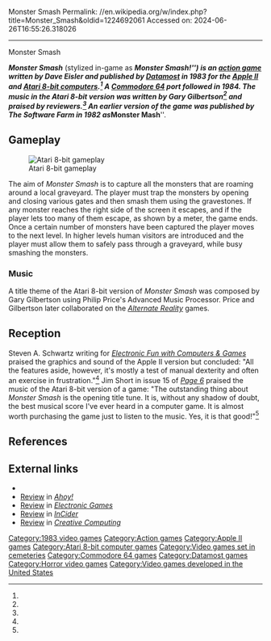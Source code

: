 Monster Smash
Permalink: //en.wikipedia.org/w/index.php?title=Monster_Smash&oldid=1224692061
Accessed on: 2024-06-26T16:55:26.318026



------
Monster Smash
{{short description|1983 video game}}

{{Infobox video game
| title = Monster Smash
| image = Monster_Smash_Cover_Art.jpg
| caption = 
| released = '''1983:''' Apple, Atari <br>'''1984:''' C64
| designer = Dave Eisler
| programmer = '''Apple, Atari'''<br>Dave Eisler<br>'''C64'''<br>Mark Riley<ref name=gb64/>
| composer = Gary Gilbertson
| publisher = [[Datamost]]<br>The Software Farm
| developer = 
| platforms = [[Apple II]], [[Atari 8-bit]], [[Commodore 64]]
| genre = [[Action_game|Action]]
}}

'''''Monster Smash''''' (stylized in-game as '''''Monster Smash!''''') is an [[action game]] written by Dave Eisler and published by [[Datamost]] in 1983 for the [[Apple II]] and [[Atari 8-bit computers]].<ref name="giantlist"/> A [[Commodore 64]] port followed in 1984. The music in the Atari 8-bit version was written by Gary Gilbertson<ref name="atarimania"/> and praised by reviewers.<ref name="page6"/> An earlier version of the game was published by The Software Farm in 1982 as '''''Monster Mash'''''.

==Gameplay==
[[File:Monster_Smash_Atari_8-bit_PAL_screenshot.png|thumb|left|Atari 8-bit gameplay]]

The aim of ''Monster Smash'' is to capture all the monsters that are roaming around a local graveyard. The player must trap the monsters by opening and closing various gates and then smash them using the gravestones. If any monster reaches the right side of the screen it escapes, and if the player lets too many of them escape, as shown by a meter, the game ends. Once a certain number of monsters have been captured the player moves to the next level. In higher levels human visitors are introduced and the player must allow them to safely pass through a graveyard, while busy smashing the monsters.

===Music===
{{listen|header=
|type=music
|filename=MOnster_Smash_Atari_8-bit_PAL_audio_clip.ogg
|title=Monster Smash Title Music (Atari 8-bit)
|description=
}}
A title theme of the Atari 8-bit version of ''Monster Smash'' was composed by Gary Gilbertson using Philip Price's Advanced Music Processor. Price and Gilbertson later collaborated on the ''[[Alternate Reality (series)|Alternate Reality]]'' games.

==Reception==
Steven A. Schwartz writing for ''[[Electronic Fun with Computers & Games]]'' praised the graphics and sound of the Apple II version but concluded: "All the features aside, however, it's mostly a test of manual dexterity and often an exercise in frustration."<ref name="efun"/> Jim Short in issue 15 of ''[[Page 6]]'' praised the music of the Atari 8-bit version of a game: "The outstanding thing about ''Monster Smash'' is the opening title tune. It is, without any shadow of doubt, the best musical score I've ever heard in a computer game. It is almost worth purchasing the game just to listen to the music. Yes, it is that good!"<ref name="page6"/>

==References==
{{reflist|refs=
<ref name="giantlist">{{cite web|title=The Giant List of Classic Game Programmers|url=https://dadgum.com/giantlist/|last1=Hague|first1=James}}</ref>
<ref name="atarimania">{{cite web |title=Monster Smash |url=http://www.atarimania.com/game-atari-400-800-xl-xe-monster-smash_3493.html |website=Atari Mania}}</ref>
<ref name="page6">{{cite journal |title=Three from Datamost |journal=Page 6 |date=May 1985 |page=43 |url=https://archive.org/details/Page6-15-May85/page/42/mode/2up}}</ref>
<ref name="efun">{{cite journal |title=Monster Smash |journal=Electronic Fun with Computer & Games |date=February 1984 |page=55 |url=https://archive.org/details/Electronic_Fun_with_Computer_Games_Vol_02_No_04_1984-02_Fun_Games_Publishing_US/page/n55/mode/2up}}</ref>
<ref name="gb64">{{cite web |title=Monster Smash |url=http://gb64.com/game.php?id=4954&d=18&h=0 |website=Gamebase 64}}</ref>
}}

==External links==
*{{Internet Archive game|id=a8b_Monster_Smash_1983_Datamost_US}}
*[https://archive.org/details/ahoy-magazine-06/page/n51/mode/2up Review] in ''[[Ahoy!]]''
*[https://archive.org/details/Electronic_Games_Volume_01_Number_14_1983-04_Reese_Communications_US/page/n63/mode/2up Review] in ''[[Electronic Games]]''
*[https://archive.org/details/InCider198303/page/n181/mode/2up Review] in ''[[InCider]]''
*[https://archive.org/details/CreativeComputingbetterScan198302/page/n99/mode/2up Review] in ''[[Creative Computing (magazine)|Creative Computing]]''

[[Category:1983 video games]]
[[Category:Action games]]
[[Category:Apple II games]]
[[Category:Atari 8-bit computer games]]
[[Category:Video games set in cemeteries]]
[[Category:Commodore 64 games]]
[[Category:Datamost games]]
[[Category:Horror video games]]
[[Category:Video games developed in the United States]]